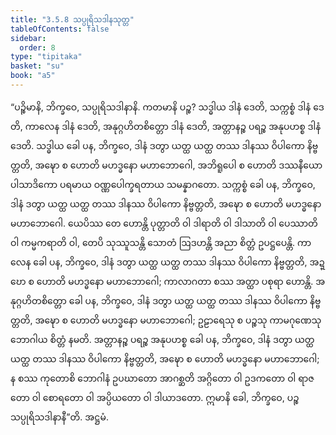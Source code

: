 ```yaml
---
title: "3.5.8 သပ္ပုရိသဒါနသုတ္တ"
tableOfContents: false
sidebar:
  order: 8
type: "tipitaka"
basket: "su"
book: "a5"
---
```



<DynamicBreadcrumb />

<Division number="148" book="a5" e="ch" v="16" p="152">

<Paragraph number="857" book="a5">
“ပဉ္စိမာနိ, ဘိက္ခဝေ, သပ္ပုရိသဒါနာနိ. ကတမာနိ ပဉ္စ? သဒ္ဓါယ ဒါနံ ဒေတိ, သက္ကစ္စံ ဒါနံ ဒေတိ, ကာလေန ဒါနံ ဒေတိ, အနုဂ္ဂဟိတစိတ္တော ဒါနံ ဒေတိ, အတ္တာနဉ္စ ပရဉ္စ အနုပဟစ္စ ဒါနံ ဒေတိ.
</Paragraph>

<Paragraph number="858" book="a5">
သဒ္ဓါယ ခေါ ပန, ဘိက္ခဝေ, ဒါနံ ဒတွာ ယတ္ထ ယတ္ထ တဿ ဒါနဿ ဝိပါကော နိဗ္ဗတ္တတိ, အဍ္ဎော စ ဟောတိ မဟဒ္ဓနော မဟာဘောဂေါ, အဘိရူပေါ စ ဟောတိ ဒဿနီယော ပါသာဒိကော ပရမာယ ဝဏ္ဏပေါက္ခရတာယ သမန္နာဂတော.
</Paragraph>

<Paragraph number="859" book="a5">
သက္ကစ္စံ ခေါ ပန, ဘိက္ခဝေ, ဒါနံ ဒတွာ ယတ္ထ ယတ္ထ တဿ ဒါနဿ ဝိပါကော နိဗ္ဗတ္တတိ, အဍ္ဎော စ ဟောတိ မဟဒ္ဓနော မဟာဘောဂေါ. ယေပိဿ တေ ဟောန္တိ ပုတ္တာတိ ဝါ ဒါရာတိ ဝါ ဒါသာတိ ဝါ ပေဿာတိ ဝါ ကမ္မကရာတိ ဝါ, တေပိ သုဿူသန္တိ သောတံ ဩဒဟန္တိ အညာ စိတ္တံ ဥပဋ္ဌပေန္တိ.
</Paragraph>

<Paragraph number="860" book="a5">
ကာလေန ခေါ ပန, ဘိက္ခဝေ, ဒါနံ ဒတွာ ယတ္ထ ယတ္ထ တဿ ဒါနဿ ဝိပါကော နိဗ္ဗတ္တတိ, အဍ္ဎော စ ဟောတိ မဟဒ္ဓနော မဟာဘောဂေါ; ကာလာဂတာ စဿ အတ္ထာ ပစုရာ ဟောန္တိ.
</Paragraph>

<Paragraph number="861" book="a5">
အနုဂ္ဂဟိတစိတ္တော ခေါ ပန, ဘိက္ခဝေ, ဒါနံ ဒတွာ ယတ္ထ ယတ္ထ တဿ ဒါနဿ ဝိပါကော နိဗ္ဗတ္တတိ, အဍ္ဎော စ ဟောတိ မဟဒ္ဓနော မဟာဘောဂေါ; ဥဠာရေသု စ ပဉ္စသု ကာမဂုဏေသု ဘောဂါယ စိတ္တံ နမတိ.
</Paragraph>

<Paragraph number="862" book="a5">
အတ္တာနဉ္စ ပရဉ္စ အနုပဟစ္စ ခေါ ပန, ဘိက္ခဝေ, ဒါနံ ဒတွာ ယတ္ထ ယတ္ထ တဿ ဒါနဿ ဝိပါကော နိဗ္ဗတ္တတိ, အဍ္ဎော စ ဟောတိ မဟဒ္ဓနော မဟာဘောဂေါ; န စဿ ကုတောစိ ဘောဂါနံ ဥပဃာတော အာဂစ္ဆတိ အဂ္ဂိတော ဝါ ဥဒကတော ဝါ ရာဇတော ဝါ စောရတော ဝါ အပ္ပိယတော ဝါ ဒါယာဒတော. ဣမာနိ ခေါ, ဘိက္ခဝေ, ပဉ္စ သပ္ပုရိသဒါနာနီ”တိ.

</Paragraph>
</Division>

<Paragraph number="863" type="center" book="a5">
အဋ္ဌမံ.
</Paragraph>